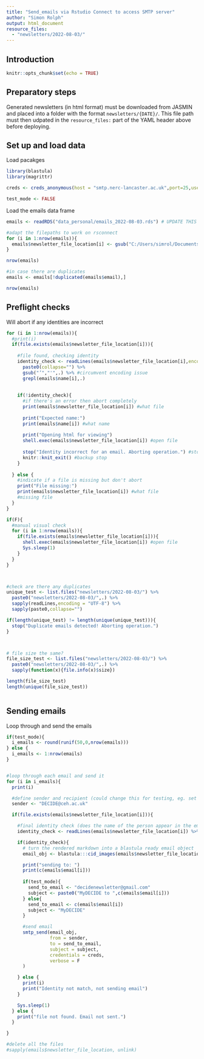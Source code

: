 ```yaml
---
title: "Send_emails via Rstudio Connect to access SMTP server"
author: "Simon Rolph"
output: html_document
resource_files:
  - "newsletters/2022-08-03/"
---
```



## Introduction



```r
knitr::opts_chunk$set(echo = TRUE)
```

## Preparatory steps

Generated newsletters (in html format) must be downloaded from JASMIN and placed into a folder with the format `newsletters/{DATE}/`. This file path must then udpated in the `resource_files:` part of the YAML header above before deploying.

## Set up and load data

Load pacakges

```r
library(blastula)
library(magrittr)

creds <- creds_anonymous(host = "smtp.nerc-lancaster.ac.uk",port=25,use_ssl = T)

test_mode <- FALSE

```

Load the emails data frame

```r
emails <- readRDS("data_personal/emails_2022-08-03.rds") # UPDATE THIS TO THE LASTEST FILE

#adapt the filepaths to work on rsconnect
for (i in 1:nrow(emails)){
  emails$newsletter_file_location[i] <- gsub("C:/Users/simrol/Documents/R/DECIDE-WP3-newsletter/","", emails$newsletter_file_location[i])
}

nrow(emails)

#in case there are duplicates
emails <- emails[!duplicated(emails$email),]

nrow(emails)

```

## Preflight checks

Will abort if any identities are incorrect

```r
for (i in 1:nrow(emails)){
  #print(i)
  if(file.exists(emails$newsletter_file_location[i])){
    
    #file found, checking identity
    identity_check <- readLines(emails$newsletter_file_location[i],encoding = "UTF-8") %>% 
      paste0(collapse="") %>% 
      gsub("’","'",.) %>% #circumvent encoding issue
      grepl(emails$name[i],.)
    
    
    if(!identity_check){
      #if there's an error then abort completely
      print(emails$newsletter_file_location[i]) #what file
      
      print("Expected name:")
      print(emails$name[i]) #what name
      
      print("Opening html for viewing")
      shell.exec(emails$newsletter_file_location[i]) #open file
      
      stop("Identity incorrect for an email. Aborting operation.") #stop
      knitr::knit_exit() #backup stop
    }
    
  } else {
    #indicate if a file is missing but don't abort
    print("File missing:")
    print(emails$newsletter_file_location[i]) #what file
    #missing file
  }
}

if(F){
  #manual visual check
  for (i in 1:nrow(emails)){
    if(file.exists(emails$newsletter_file_location[i])){
      shell.exec(emails$newsletter_file_location[i]) #open file
      Sys.sleep(1)
    }
  }
}



#check are there any duplicates
unique_test <- list.files("newsletters/2022-08-03/") %>%
  paste0("newsletters/2022-08-03/",.) %>%
  sapply(readLines,encoding = "UTF-8") %>%
  sapply(paste0,collapse="")

if(length(unique_test) != length(unique(unique_test))){
  stop("Duplicate emails detected! Aborting operation.")
}



# file size the same?
file_size_test <- list.files("newsletters/2022-08-03/") %>%
  paste0("newsletters/2022-08-03/",.) %>%
  sapply(function(x){file.info(x)$size})

length(file_size_test)
length(unique(file_size_test))



```


## Sending emails

Loop through and send the emails

```r

if(test_mode){
  i_emails <- round(runif(50,0,nrow(emails)))
} else {
  i_emails <- 1:nrow(emails)
}


#loop through each email and send it
for (i in i_emails){
  print(i)

  #define sender and recipient (could change this for testing, eg. set the recipient to your email to generate a batch of emails for different users but then see what they look like in your own inbox without spamming real users.)
  sender <- "DECIDE@ceh.ac.uk"

  if(file.exists(emails$newsletter_file_location[i])){

    #final identity check (does the name of the person appear in the email content)
    identity_check <- readLines(emails$newsletter_file_location[i]) %>% paste0(collapse="") %>% grepl(emails$name[i],.)

    if(identity_check){
      # turn the rendered markdown into a blastula ready email object
      email_obj <- blastula:::cid_images(emails$newsletter_file_location[i])

      print("sending to: ")
      print(c(emails$email[i]))
      
      if(test_mode){
        send_to_email <- "decidenewsletter@gmail.com"
        subject <- paste0("MyDECIDE to ",c(emails$email[i]))
      } else{
        send_to_email <- c(emails$email[i])
        subject <- "MyDECIDE"
      }

      #send email
      smtp_send(email_obj,
                from = sender,
                to = send_to_email,
                subject = subject,
                credentials = creds,
                verbose = F
      )

    } else {
      print(i)
      print("Identity not match, not sending email")
    }

    Sys.sleep(1)
  } else {
    print("file not found. Email not sent.")
  }

}

#delete all the files
#sapply(emails$newsletter_file_location, unlink)

```